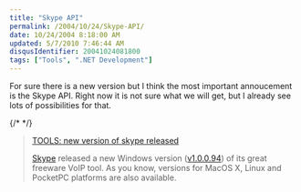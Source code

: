 ```yaml
---
title: "Skype API"
permalink: /2004/10/24/Skype-API/
date: 10/24/2004 8:18:00 AM
updated: 5/7/2010 7:46:44 AM
disqusIdentifier: 20041024081800
tags: ["Tools", ".NET Development"]
---
```

For sure there is a new version but I think the most important annoucement is the Skype API. Right now it is not sure what we will get, but I already see lots of possibilities for that. 

{/* <!-- more --> */}
> [TOOLS: new version of skype released](http://www.didierbeck.com/2004_10_01_blogs.php#109855002736926306)
> 
> [Skype](http://www.skype.com/) released a new Windows version ([v1.0.0.94](http://www.skype.com/go/getskype)) of its great freeware VoIP tool. As you know, versions for MacOS X, Linux and PocketPC platforms are also available.
